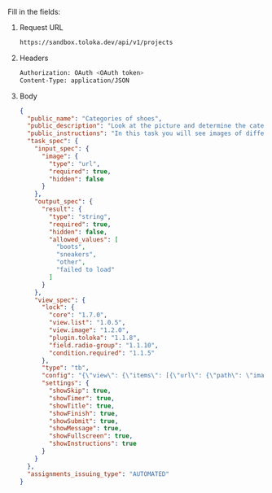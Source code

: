 Fill in the fields:

1. Request URL

    ```bash
    https://sandbox.toloka.dev/api/v1/projects
    ```

1. Headers

    ```bash
    Authorization: OAuth <OAuth token>
    Content-Type: application/JSON
    ```

1. Body

    ```json
    {
      "public_name": "Categories of shoes",
      "public_description": "Look at the picture and determine the category of shoes",
      "public_instructions": "In this task you will see images of different shoes. You need to determine their category.",
      "task_spec": {
        "input_spec": {
          "image": {
            "type": "url",
            "required": true,
            "hidden": false
          }
        },
        "output_spec": {
          "result": {
            "type": "string",
            "required": true,
            "hidden": false,
            "allowed_values": [
              "boots",
              "sneakers",
              "other",
              "failed to load"
            ]
          }
        },
        "view_spec": {
          "lock": {
            "core": "1.7.0",
            "view.list": "1.0.5",
            "view.image": "1.2.0",
            "plugin.toloka": "1.1.8",
            "field.radio-group": "1.1.10",
            "condition.required": "1.1.5"
          },
          "type": "tb",
          "config": "{\"view\": {\"items\": [{\"url\": {\"path\": \"image\", \"type\": \"data.input\"}, \"ratio\": [1, 1], \"type\": \"view.image\"}, {\"data\": {\"path\": \"result\", \"type\": \"data.output\"}, \"validation\": {\"type\": \"condition.required\"}, \"options\": [{\"label\": \"Boots\", \"value\": \"boots\"}, {\"label\": \"Sneakers\", \"value\": \"sneakers\"}, {\"label\": \"Other\", \"value\": \"other\"}, {\"label\": \"Failed to load\", \"value\": \"failed to load\"}], \"type\": \"field.radio-group\"}], \"type\": \"view.list\"}, \"plugins\": [{\"layout\": {\"kind\": \"scroll\", \"taskWidth\": 400}, \"type\": \"plugin.toloka\"}]}",
          "settings": {
            "showSkip": true,
            "showTimer": true,
            "showTitle": true,
            "showFinish": true,
            "showSubmit": true,
            "showMessage": true,
            "showFullscreen": true,
            "showInstructions": true
          }
        }
      },
      "assignments_issuing_type": "AUTOMATED"
    }
    ```